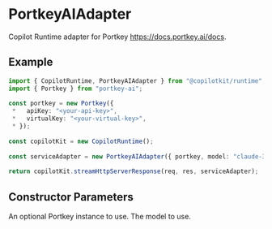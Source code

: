 



# PortkeyAIAdapter

Copilot Runtime adapter for Portkey https://docs.portkey.ai/docs.
 
## Example
 
```ts
import { CopilotRuntime, PortkeyAIAdapter } from "@copilotkit/runtime";
import { Portkey } from "portkey-ai";
 
const portkey = new Portkey({
 *   apiKey: "<your-api-key>",
 *   virtualKey: "<your-virtual-key>",
 * });
 
const copilotKit = new CopilotRuntime();
 
const serviceAdapter = new PortkeyAIAdapter({ portkey, model: "claude-3-5-sonnet-20240620" });
 
return copilotKit.streamHttpServerResponse(req, res, serviceAdapter);
```

## Constructor Parameters

<PropertyReference name="portkey" type="Portkey"  > 
An optional Portkey instance to use.
</PropertyReference>

<PropertyReference name="model" type="string"  > 
The model to use.
</PropertyReference>

